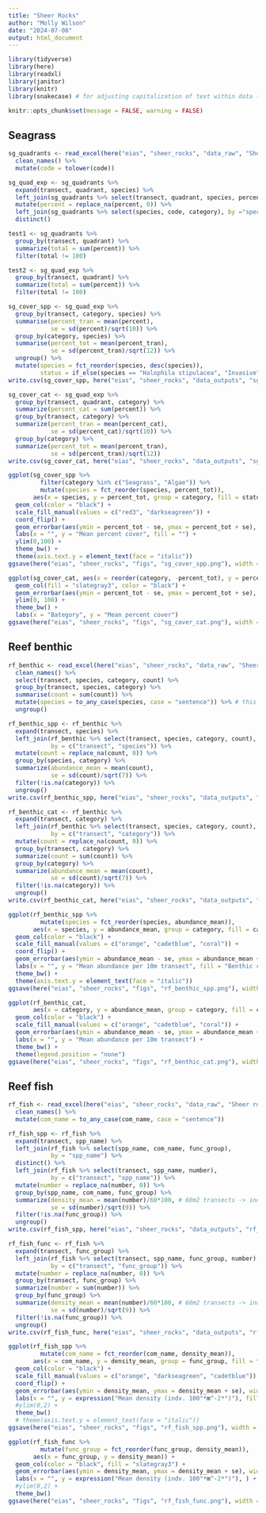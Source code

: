```yaml
---
title: "Sheer Rocks"
author: "Molly Wilson"
date: "2024-07-08"
output: html_document
---
```


```r
library(tidyverse)
library(here) 
library(readxl)
library(janitor)
library(knitr)
library(snakecase) # for adjusting capitalization of text within data (e.g., species names)

knitr::opts_chunk$set(message = FALSE, warning = FALSE)
```

## Seagrass
```r
sg_quadrants <- read_excel(here("eias", "sheer_rocks", "data_raw", "Sheer rocks_surveys.xlsx"), sheet = "seagrass quadrants") %>%  
  clean_names() %>%
  mutate(code = tolower(code))

sg_quad_exp <- sg_quadrants %>%
  expand(transect, quadrant, species) %>%
  left_join(sg_quadrants %>% select(transect, quadrant, species, percent)) %>%
  mutate(percent = replace_na(percent, 0)) %>%
  left_join(sg_quadrants %>% select(species, code, category), by ="species") %>%
  distinct()

test1 <- sg_quadrants %>%
  group_by(transect, quadrant) %>%
  summarize(total = sum(percent)) %>%
  filter(total != 100)

test2 <- sg_quad_exp %>%
  group_by(transect, quadrant) %>%
  summarize(total = sum(percent)) %>%
  filter(total != 100)

sg_cover_spp <- sg_quad_exp %>%
  group_by(transect, category, species) %>%
  summarise(percent_tran = mean(percent),
            se = sd(percent)/sqrt(10)) %>%
  group_by(category, species) %>%
  summarise(percent_tot = mean(percent_tran),
            se = sd(percent_tran)/sqrt(12)) %>%
  ungroup() %>%
  mutate(species = fct_reorder(species, desc(species)),
         status = if_else(species == "Halophila stipulacea", "Invasive", "Native")) 
write.csv(sg_cover_spp, here("eias", "sheer_rocks", "data_outputs", "sg_cover_spp.csv"))

sg_cover_cat <- sg_quad_exp %>%
  group_by(transect, quadrant, category) %>%
  summarize(percent_cat = sum(percent)) %>%
  group_by(transect, category) %>%
  summarize(percent_tran = mean(percent_cat),
            se = sd(percent_cat)/sqrt(10)) %>%
  group_by(category) %>%
  summarize(percent_tot = mean(percent_tran),
            se = sd(percent_tran)/sqrt(12))
write.csv(sg_cover_cat, here("eias", "sheer_rocks", "data_outputs", "sg_cover_cat.csv"))
```
```r
ggplot(sg_cover_spp %>% 
         filter(category %in% c("Seagrass", "Algae")) %>%
         mutate(species = fct_reorder(species, percent_tot)), 
       aes(x = species, y = percent_tot, group = category, fill = status)) +
  geom_col(color = "black") +
  scale_fill_manual(values = c("red3", "darkseagreen")) +
  coord_flip() +
  geom_errorbar(aes(ymin = percent_tot - se, ymax = percent_tot + se), width = .2) +
  labs(x = "", y = "Mean percent cover", fill = "") +
  ylim(0,100) +
  theme_bw() +
  theme(axis.text.y = element_text(face = "italic"))
ggsave(here("eias", "sheer_rocks", "figs", "sg_cover_spp.png"), width = 6, height = 3)

ggplot(sg_cover_cat, aes(x = reorder(category, -percent_tot), y = percent_tot)) +
  geom_col(fill = "slategray3", color = "black") +
  geom_errorbar(aes(ymin = percent_tot - se, ymax = percent_tot + se), width = .2) +
  ylim(0, 100) +
  theme_bw() +
  labs(x = "Bategory", y = "Mean percent cover")
ggsave(here("eias", "sheer_rocks", "figs", "sg_cover_cat.png"), width = 6, height = 3)
```







## Reef benthic
```r
rf_benthic <- read_excel(here("eias", "sheer_rocks", "data_raw", "Sheer rocks_surveys.xlsx"), sheet = "benthic") %>%  
  clean_names() %>%
  select(transect, species, category, count) %>%
  group_by(transect, species, category) %>%
  summarise(count = sum(count)) %>%
  mutate(species = to_any_case(species, case = "sentence")) %>% # this makes sure species names are correctly capitalized
  ungroup()

rf_benthic_spp <- rf_benthic %>%
  expand(transect, species) %>%
  left_join(rf_benthic %>% select(transect, species, category, count), 
            by = c("transect", "species")) %>%
  mutate(count = replace_na(count, 0)) %>%
  group_by(species, category) %>%
  summarize(abundance_mean = mean(count),
            se = sd(count)/sqrt(7)) %>%
  filter(!is.na(category)) %>%
  ungroup()
write.csv(rf_benthic_spp, here("eias", "sheer_rocks", "data_outputs", "rf_benthic_spp.csv"))

rf_benthic_cat <- rf_benthic %>%
  expand(transect, category) %>%
  left_join(rf_benthic %>% select(transect, species, category, count), 
            by = c("transect", "category")) %>%
  mutate(count = replace_na(count, 0)) %>%
  group_by(transect, category) %>%
  summarize(count = sum(count)) %>%
  group_by(category) %>%
  summarize(abundance_mean = mean(count),
            se = sd(count)/sqrt(7)) %>%
  filter(!is.na(category)) %>%
  ungroup()
write.csv(rf_benthic_cat, here("eias", "sheer_rocks", "data_outputs", "rf_benthic_cat.csv"))
```

```r
ggplot(rf_benthic_spp %>% 
         mutate(species = fct_reorder(species, abundance_mean)), 
       aes(x = species, y = abundance_mean, group = category, fill = category)) +
  geom_col(color = "black") +
  scale_fill_manual(values = c("orange", "cadetblue", "coral")) +
  coord_flip() +
  geom_errorbar(aes(ymin = abundance_mean - se, ymax = abundance_mean + se), width = .2) +
  labs(x = "", y = "Mean abundance per 10m transect", fill = "Benthic category") +
  theme_bw() +
  theme(axis.text.y = element_text(face = "italic"))
ggsave(here("eias", "sheer_rocks", "figs", "rf_benthic_spp.png"), width = 6, height = 3)

ggplot(rf_benthic_cat, 
       aes(x = category, y = abundance_mean, group = category, fill = category)) +
  geom_col(color = "black") +
  scale_fill_manual(values = c("orange", "cadetblue", "coral")) +
  geom_errorbar(aes(ymin = abundance_mean - se, ymax = abundance_mean + se), width = .2) +
  labs(x = "", y = "Mean abundance per 10m transect") +
  theme_bw() +
  theme(legend.position = "none")
ggsave(here("eias", "sheer_rocks", "figs", "rf_benthic_cat.png"), width = 6, height = 3)
```




## Reef fish
```r
rf_fish <- read_excel(here("eias", "sheer_rocks", "data_raw", "Sheer rocks_surveys.xlsx"), sheet = "fish") %>%  
  clean_names() %>%
  mutate(com_name = to_any_case(com_name, case = "sentence"))

rf_fish_spp <- rf_fish %>%
  expand(transect, spp_name) %>%
  left_join(rf_fish %>% select(spp_name, com_name, func_group), 
            by = "spp_name") %>%
  distinct() %>%
  left_join(rf_fish %>% select(transect, spp_name, number), 
            by = c("transect", "spp_name")) %>%
  mutate(number = replace_na(number, 0)) %>%
  group_by(spp_name, com_name, func_group) %>%
  summarize(density_mean = mean(number)/60*100, # 60m2 transects -> indv/100m2
            se = sd(number)/sqrt(9)) %>%
  filter(!is.na(func_group)) %>%
  ungroup()
write.csv(rf_fish_spp, here("eias", "sheer_rocks", "data_outputs", "rf_fish_spp.csv"))

rf_fish_func <- rf_fish %>%
  expand(transect, func_group) %>%
  left_join(rf_fish %>% select(transect, spp_name, func_group, number), 
            by = c("transect", "func_group")) %>%
  mutate(number = replace_na(number, 0)) %>%
  group_by(transect, func_group) %>%
  summarize(number = sum(number)) %>%
  group_by(func_group) %>%
  summarize(density_mean = mean(number)/60*100, # 60m2 transects -> indv/100m2
            se = sd(number)/sqrt(9)) %>%
  filter(!is.na(func_group)) %>%
  ungroup()
write.csv(rf_fish_func, here("eias", "sheer_rocks", "data_outputs", "rf_fish_func.csv"))
```

```r
ggplot(rf_fish_spp %>% 
         mutate(com_name = fct_reorder(com_name, density_mean)), 
       aes(x = com_name, y = density_mean, group = func_group, fill = func_group)) +
  geom_col(color = "black") +
  scale_fill_manual(values = c("orange", "darkseagreen", "cadetblue")) +
  coord_flip() +
  geom_errorbar(aes(ymin = density_mean, ymax = density_mean + se), width = .2) +
  labs(x = "", y = expression("Mean density (indv. 100"*m^-2*")"), fill = "Functional group") +
  #ylim(0,2) +
  theme_bw()
  # theme(axis.text.y = element_text(face = "italic"))
ggsave(here("eias", "sheer_rocks", "figs", "rf_fish_spp.png"), width = 6, height = 3)

ggplot(rf_fish_func %>% 
         mutate(func_group = fct_reorder(func_group, density_mean)), 
       aes(x = func_group, y = density_mean)) +
  geom_col(color = "black", fill = "slategray3") +
  geom_errorbar(aes(ymin = density_mean, ymax = density_mean + se), width = .2) +
  labs(x = "", y = expression("Mean density (indv. 100"*m^-2*")"), ) +
  #ylim(0,2) +
  theme_bw()
ggsave(here("eias", "sheer_rocks", "figs", "rf_fish_func.png"), width = 6, height = 3)
```






